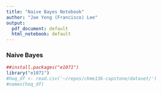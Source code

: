 ```yaml
---
title: "Naive Bayes Notebook"
author: "Jae Yong (Francisco) Lee"
output:
  pdf_document: default
  html_notebook: default
---
```


### Naive Bayes
```r
##install.packages("e1071")
library("e1071")
#hoq_df <- read.csv('~/repos/ckme136-capstone/dataset/')
#names(hoq_df)
```
